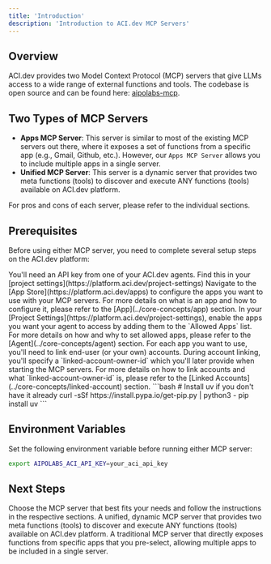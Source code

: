 ```yaml
---
title: 'Introduction'
description: 'Introduction to ACI.dev MCP Servers'
---
```



## Overview
ACI.dev provides two Model Context Protocol (MCP) servers that give LLMs access to a wide range of external functions and tools.
The codebase is open source and can be found here: [aipolabs-mcp](https://github.com/aipotheosis-labs/aipolabs-mcp).


## Two Types of MCP Servers
- **Apps MCP Server**: This server is similar to most of the existing MCP servers out there, where it exposes a set of functions from a specific app (e.g., Gmail, Github, etc.). However, our `Apps MCP Server` allows you to include multiple apps in a single server.
- **Unified MCP Server**: This server is a dynamic server that provides two meta functions (tools) to discover and execute ANY functions (tools) available on ACI.dev platform.

For pros and cons of each server, please refer to the individual sections.


## Prerequisites

Before using either MCP server, you need to complete several setup steps on the ACI.dev platform:

<Steps>
  <Step title="Get your ACI.dev API Key">
    You'll need an API key from one of your ACI.dev agents. Find this in your [project settings](https://platform.aci.dev/project-settings)
  </Step>
  <Step title="Configure Apps">
    Navigate to the [App Store](https://platform.aci.dev/apps) to configure the apps you want to use with your MCP servers.
    <Note>
      For more details on what is an app and how to configure it, please refer to the [App](../core-concepts/app) section.
    </Note>
  </Step>
  <Step title="Set Allowed Apps">
    In your [Project Settings](https://platform.aci.dev/project-settings), enable the apps you want your agent to access by adding them to the `Allowed Apps` list.
    <Note>
      For more details on how and why to set allowed apps, please refer to the [Agent](../core-concepts/agent) section.
    </Note>
  </Step>
  <Step title="Link Accounts For Each App">
    For each app you want to use, you'll need to link end-user (or your own) accounts. During account linking, you'll specify a `linked-account-owner-id` which you'll later provide when starting the MCP servers.
    <Note>
      For more details on how to link accounts and what `linked-account-owner-id` is, please refer to the [Linked Accounts](../core-concepts/linked-account) section.
    </Note>

  </Step>
  <Step title="Install the Package">
    ```bash
    # Install uv if you don't have it already
    curl -sSf https://install.pypa.io/get-pip.py | python3 -
    pip install uv
    ```
  </Step>
</Steps>


## Environment Variables

Set the following environment variable before running either MCP server:

```bash
export AIPOLABS_ACI_API_KEY=your_aci_api_key
```

## Next Steps

Choose the MCP server that best fits your needs and follow the instructions in the respective sections.
<CardGroup cols={2}>
  <Card title="Unified MCP Server" icon="circle-nodes" href="/mcp-servers/unified-mcp-server">
    A unified, dynamic MCP server that provides two meta functions (tools) to discover and execute ANY functions (tools) available on ACI.dev platform.
  </Card>
  <Card title="Apps MCP Server" icon="puzzle-piece" href="/mcp-servers/apps-mcp-server">
    A traditional MCP server that directly exposes functions from specific apps that you pre-select, allowing multiple apps to be included in a single server.
  </Card>
</CardGroup>